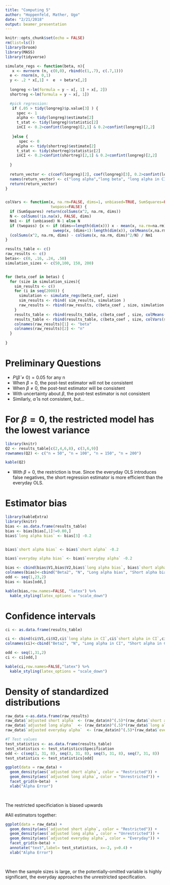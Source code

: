 ```yaml
---
title: "Computing 5"
author: "Hoppenfeld, Mather, Ugo"
date: "2/21/2018"
output: beamer_presentation
---
```


```r
knitr::opts_chunk$set(echo = FALSE)
rm(list=ls())
library(broom)
library(MASS)
library(tidyverse)
```



```r

simulate_regs <- function(beta, n){
   x <- mvrnorm (n, c(0,0), rbind(c(1,.7), c(.7,1)))
  e <- rnorm(n, 0,1)
  y <- .2 * x[,1] +  e  + beta*x[,2] 
  
  longreg <-lm(formula = y ~ x[, 1] + x[, 2])
  shortreg <-lm(formula = y ~ x[, 1])

  #pick regression:
   if (.05 > tidy(longreg)$p.value[3] ) {
     spec <- 1
     alpha <- tidy(longreg)$estimate[2]
     t_stat <- tidy(longreg)$statistic[2]
     inCI <- 0.2>confint(longreg)[2,1] & 0.2<confint(longreg)[2,2]
     
   }else {
      spec <- 0
     alpha <- tidy(shortreg)$estimate[2]
     t_stat <- tidy(shortreg)$statistic[2]
     inCI <- 0.2>confint(shortreg)[2,1] & 0.2<confint(longreg)[2,2]  
    
  }
  
  return_vector <- c(coef(longreg)[2], coef(longreg)[3], 0.2>confint(longreg)[2,1] & 0.2<confint(longreg)[2,2], coef(shortreg)[2], 0.2>confint(shortreg)[2,1] & 0.2<confint(shortreg)[2,2], spec, alpha, t_stat, inCI)
  names(return_vector) <- c("long alpha","long beta", "long alpha in CI", "short alpha" , "short alpha in CI", "Specification", "everyday alpha", "everyday t", "everday in CI" )
  return(return_vector)
}


colVars <- function(x, na.rm=FALSE, dims=1, unbiased=TRUE, SumSquares=FALSE,
                    twopass=FALSE) {
  if (SumSquares) return(colSums(x^2, na.rm, dims))
  N <- colSums(!is.na(x), FALSE, dims)
  Nm1 <- if (unbiased) N-1 else N
  if (twopass) {x <- if (dims==length(dim(x))) x - mean(x, na.rm=na.rm) else
                     sweep(x, (dims+1):length(dim(x)), colMeans(x,na.rm,dims))}
  (colSums(x^2, na.rm, dims) - colSums(x, na.rm, dims)^2/N) / Nm1
}
```



```r
results_table <- c()
raw_results <- c()
betas<- c(0, .16, .24, .50)
simulation_sizes <- c(50,100, 150, 200)


for (beta_coef in betas) {
  for (size in simulation_sizes){
    sim_results <- c()
    for (i in seq(2000)) {
      simulation <- simulate_regs(beta_coef, size)
      sim_results <- rbind( sim_results, simulation )
      raw_results <- rbind(raw_results, c(beta_coef , size, simulation ))
    }
    results_table <- rbind(results_table, c(beta_coef , size, colMeans(sim_results)))
    results_table <- rbind(results_table, c(beta_coef , size, colVars(sim_results)))
    colnames(raw_results)[1] <- "beta"
    colnames(raw_results)[2] <- "n"
  }
  
}
```


# Preliminary Questions
- $P(\hat{\beta} \neq 0) = 0.05$ for any n
- When $\beta = 0$, the post-test estimator will not be consistent
- When $\beta \neq 0$, the post-test estimator will be consistent
- With uncertainty about $\beta$, the post-test estimator is not consistent
- Similarly, $\hat{\alpha}$ is not consistent, but...

# For $\beta = 0$, the restricted model has the lowest variance
```r
library(knitr)
Q2 <- results_table[c(2,4,6,8), c(3,6,9)]
rownames(Q2) <- c("n = 50", "n = 100", "n = 150", "n = 200")
```

```r
kable(Q2)
```

- With $\beta = 0$, the restriction is true. Since the everyday OLS introduces false negatives, the short regression estimator is more efficient than the everyday OLS.




# Estimator bias

```r
library(kableExtra)
library(knitr)
bias <- as.data.frame(results_table)
bias <- bias[bias[,1]!=0.00,]
bias$`long alpha bias` <- bias[3] -0.2


bias$`short alpha bias` <- bias$`short alpha` -0.2

bias$`everyday alpha bias` <- bias$`everyday alpha` -0.2

bias <- cbind(bias$V1,bias$V2,bias$`long alpha bias`, bias$`short alpha bias`,bias$`everyday alpha bias`)
colnames(bias)<-cbind("Beta2", "N", "Long alpha bias", "Short alpha bias", "Everyday alpha bias")
odd <- seq(1,23,2)
bias <- bias[odd,]
```

```r
kable(bias,row.names=FALSE, "latex") %>% 
  kable_styling(latex_options = "scale_down")
```


# Confidence intervals

```r
ci <- as.data.frame(results_table)

ci <- cbind(ci$V1,ci$V2,ci$`long alpha in CI`,ci$`short alpha in CI`,ci$`everday in CI`)
colnames(ci)<-cbind("Beta2", "N", "Long alpha in CI", "Short alpha in CI", "Everyday alpha in CI")

odd <- seq(1,31,2)
ci <- ci[odd,]

```

```r
kable(ci,row.names=FALSE,"latex") %>% 
  kable_styling(latex_options = "scale_down")
```


# Density of standardized distributions

```r
raw_data <-as.data.frame(raw_results)
raw_data$`adjusted short alpha` <- (raw_data$n)^(.5)*(raw_data$`short alpha` - .2)
raw_data$`adjusted long alpha`  <- (raw_data$n)^(.5)*(raw_data$`long alpha` - .2)
raw_data$`adjusted everyday alpha`  <- (raw_data$n)^(.5)*(raw_data$`everyday alpha` - .2)

#T Test values
test_statistics <- as.data.frame(results_table)
test_statistics <- test_statistics$Specification
odd <- c(seq(1, 31, 8), seq(3, 31, 8), seq(5, 31, 8), seq(7, 31, 8))
test_statistics <- test_statistics[odd]
```


```r
ggplot(data = raw_data) + 
  geom_density(aes(`adjusted short alpha`, color = "Restricted")) +
  geom_density(aes(`adjusted long alpha`, color = "Unrestricted")) +
  facet_grid(n~beta)  +
  xlab("Alpha Error")

 

```

The restricted specificiation is biased upwards


#All estimators together:
```r
ggplot(data = raw_data) + 
  geom_density(aes(`adjusted short alpha`, color = "Restricted")) +
  geom_density(aes(`adjusted long alpha`, color = "Unrestricted")) +
  geom_density(aes(`adjusted everyday alpha`, color = "Everyday")) +
  facet_grid(n~beta) +
  annotate("text",label= test_statistics, x=-2, y=0.4) +
  xlab("Alpha Error")

 

```
When the sample sizes is large, or the potentially-omitted variable is highly significant, the everyday approaches the unrestricted specification. 
